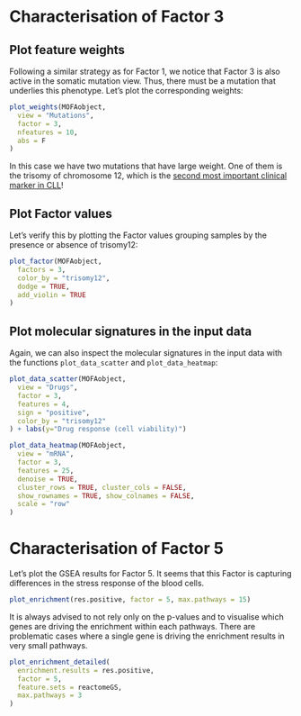 # Characterisation of Factor 3

## Plot feature weights

Following a similar strategy as for Factor 1, we notice that Factor 3 is also active in the somatic mutation view. Thus, there must be a mutation that underlies this phenotype. Let's plot the corresponding weights:
```r
plot_weights(MOFAobject, 
  view = "Mutations", 
  factor = 3, 
  nfeatures = 10,
  abs = F
)
```

In this case we have two mutations that have large weight. One of them is the trisomy of chromosome 12, which is the [second most important clinical marker in CLL](https://www.ncbi.nlm.nih.gov/pmc/articles/PMC6058775/)!  

## Plot Factor values

Let's verify this by plotting the Factor values grouping samples by the presence or absence of trisomy12:
```r
plot_factor(MOFAobject, 
  factors = 3, 
  color_by = "trisomy12",
  dodge = TRUE,
  add_violin = TRUE
)
```

## Plot molecular signatures in the input data

Again, we can also inspect the molecular signatures in the input data with the functions `plot_data_scatter` and `plot_data_heatmap`:
```r
plot_data_scatter(MOFAobject, 
  view = "Drugs",
  factor = 3,  
  features = 4,
  sign = "positive",
  color_by = "trisomy12"
) + labs(y="Drug response (cell viability)")
```

```r
plot_data_heatmap(MOFAobject, 
  view = "mRNA",
  factor = 3,  
  features = 25,
  denoise = TRUE,
  cluster_rows = TRUE, cluster_cols = FALSE,
  show_rownames = TRUE, show_colnames = FALSE,
  scale = "row"
)
```







# Characterisation of Factor 5

Let's plot the GSEA results for Factor 5. It seems that this Factor is capturing differences in the stress response of the blood cells.
```r
plot_enrichment(res.positive, factor = 5, max.pathways = 15)
```

It is always advised to not rely only on the p-values and to visualise which genes are driving the enrichment within each pathways. There are problematic cases where a single gene is driving the enrichment results in very small pathways.
```r
plot_enrichment_detailed(
  enrichment.results = res.positive,
  factor = 5, 
  feature.sets = reactomeGS, 
  max.pathways = 3
)
```

